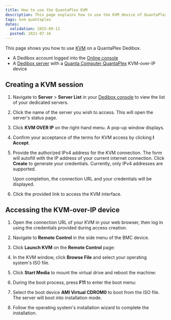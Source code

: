 ```yaml
---
title: How to use the QuantaPlex KVM
description: This page explains how to use the KVM device of QuantaPlex servers on Scaleway Dedibox.
tags: kvm quantaplex
dates:
  validation: 2025-09-11
  posted: 2021-07-16
---
```




This page shows you how to use [KVM](/dedibox-kvm-over-ip/concepts/#kvm-over-ip) on a QuantaPlex Dedibox.

<Requirements />

- A Dedibox account logged into the [Online console](https://console.online.net)
- A [Dedibox server](/dedibox/how-to/install-a-server/) with a [Quanta Computer QuantaPlex](https://www.qct.io) KVM-over-IP device

## Creating a KVM session

1. Navigate to **Server** > **Server List** in your [Dedibox console](https://console.online.net/) to view the list of your dedicated servers.
2. Click the name of the server you wish to access. This will open the server's status page.
3. Click **KVM OVER IP** on the right-hand menu. A pop-up window displays.
   <Lightbox image={image} alt="" />
4. Confirm your acceptance of the terms for KVM access by clicking **I Accept**.
5. Provide the authorized IPv4 address for the KVM connection. The form will autofill with the IP address of your current internet connection. Click **Create** to generate your credentials.
   <Message type="note">
     Currently, only IPv4 addresses are supported.
   </Message>

   Upon completion, the connection URL and your credentials will be displayed.
6. Click the provided link to access the KVM interface.

## Accessing the KVM-over-IP device

1. Open the connection URL of your KVM in your web browser, then log in using the credentials provided during access creation.
2. Navigate to **Remote Control** in the side menu of the BMC device.
   <Lightbox image={image2} alt="" />
3. Click **Launch KVM** on the **Remote Control** page:
   <Lightbox image={image3} alt="" />
4. In the KVM window, click **Browse File** and select your operating system's ISO file.
   <Lightbox image={image4} alt="" />
5. Click **Start Media** to mount the virtual drive and reboot the machine:
   <Lightbox image={image5} alt="" />
6. During the boot process, press **F11** to enter the boot menu:
   <Lightbox image={image6} alt="" />
7. Select the boot device **AMI Virtual CDROM0** to boot from the ISO file. The server will boot into installation mode.

   <Lightbox image={image7} alt="" />

8. Follow the operating system's installation wizard to complete the installation.


